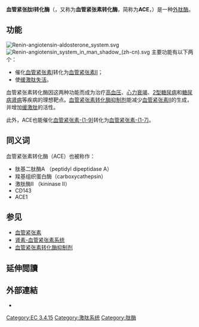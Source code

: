 {{enzyme
| Name = 血管紧张肽I转化酶
| EC_number = 3.4.15.1
| CAS_number = 9015-82-1
| IUBMB_EC_number = 
| GO_code = 
| image = 
| width = 
| caption = 
}}
{{infobox gene}}

'''血管紧张肽I转化酶'''（{{lang-en|Angiotensin-converting enzyme}}，又称为'''血管紧张素转化酶'''，简称为'''ACE'''，{{EC number|3.4.15.1}}）是一种[[外肽酶|外肽酶]]。

== 功能 ==
[[File:Renin-angiotensin-aldosterone_system.svg|thumb]]
[[File:Renin-angiotensin_system_in_man_shadow_(zh-cn).svg|thumb]]
主要功能有以下两个：
* 催化[[血管紧张素#血管紧张素I|血管紧张素I]]转化为[[血管紧张素#血管紧张素II|血管紧张素II]]；
* 使[[缓激肽|缓激肽]][[失活|失活]]。

血管紧张素转化酶因这两种功能而成为治疗[[高血压|高血压]]、[[心力衰竭|心力衰竭]]、[[2型糖尿病|2型糖尿病]]和[[糖尿病肾病|糖尿病肾病]]等疾病的理想靶点。[[血管紧张素转化酶抑制剂|血管紧张素转化酶抑制剂]]能减少[[血管紧张素#血管紧张素II|血管紧张素II]]的生成，并增加[[缓激肽|缓激肽]]的活性。

此外，ACE也能催化[[血管紧张素#血管紧张素-(1-9)|血管紧张素-(1-9)]]转化为[[血管紧张素#血管紧张素-(1-7)|血管紧张素-(1-7)]]。

== 同义词 ==
血管紧张素转化酶（ACE）也被称作：
* 肽基二肽酶A （peptidyl dipeptidase A）
* 羧基组织蛋白酶（carboxycathepsin）
* 激肽酶II （kininase II）
* CD143
* ACE1

== 参见 ==
* [[血管紧张素|血管紧张素]]
* [[肾素-血管紧张素系统|肾素-血管紧张素系统]]
* [[血管紧张素转化酶抑制剂|血管紧张素转化酶抑制剂]]

==延伸閲讀==
{{refbegin|2}}
{{PBB_Further_reading 
| citations = 
*{{cite journal  | author=Niu T, Chen X, Xu X |title=Angiotensin converting enzyme gene insertion/deletion polymorphism and cardiovascular disease: therapeutic implications |journal=Drugs |volume=62 |issue= 7 |pages= 977–93 |year= 2002 |pmid= 11985486| doi=10.2165/00003495-200262070-00001}}
*{{cite journal  | author=Roĭtberg GE, Tikhonravov AV, Dorosh ZhV |title=[Role of angiotensin-converting enzyme gene polymorphism in the development of metabolic syndrome] |journal=Ter. Arkh. |volume=75 |issue= 12 |pages= 72–7 |year= 2004 |pmid= 14959477 |doi=  }}
*{{cite journal  | author=Vynohradova SV |title=[The role of angiotensin-converting enzyme gene I/D polymorphism in development of metabolic disorders in patients with cardiovascular pathology] |journal=Tsitol. Genet. |volume=39 |issue= 1 |pages= 63–70 |year= 2005 |pmid= 16018179 |doi=  }}
*{{cite journal  | author=König S, Luger TA, Scholzen TE |title=Monitoring neuropeptide-specific proteases: processing of the proopiomelanocortin peptides adrenocorticotropin and alpha-melanocyte-stimulating hormone in the skin |journal=Exp. Dermatol. |volume=15 |issue= 10 |pages= 751–61 |year= 2006 |pmid= 16984256 |doi= 10.1111/j.1600-0625.2006.00472.x }}
*{{cite journal  | author=Sabbagh AS |author-separator=, |author2= Otrock ZK |author3= Mahfoud ZR |author4=and others |title=Angiotensin-converting enzyme gene polymorphism and allele frequencies in the Lebanese population: prevalence and review of the literature |journal=Mol. Biol. Rep. |volume=34 |issue= 1 |pages= 47–52 |year= 2007 |pmid= 17103020 |doi= 10.1007/s11033-006-9013-y |displayauthors=3 }}
*{{cite journal  | author=Castellon R, Hamdi HK |title=Demystifying the ACE polymorphism: from genetics to biology |journal=Curr. Pharm. Des. |volume=13 |issue= 12 |pages= 1191–8 |year= 2007 |pmid= 17504229| doi=10.2174/138161207780618902}}
*{{cite journal  | author=Lazartigues E, Feng Y, Lavoie JL |title=The two fACEs of the tissue renin-angiotensin systems: implication in cardiovascular diseases |journal=Curr. Pharm. Des. |volume=13 |issue= 12 |pages= 1231–45 |year= 2007 |pmid= 17504232| doi=10.2174/138161207780618911}}
}}
{{refend}}

==外部連結==
* {{MeshName|Angiotensin+Converting+Enzyme}}

{{蛋白酶类}}

[[Category:EC_3.4.15|Category:EC 3.4.15]]
[[Category:激肽系统|Category:激肽系统]]
[[Category:肽酶|Category:肽酶]]